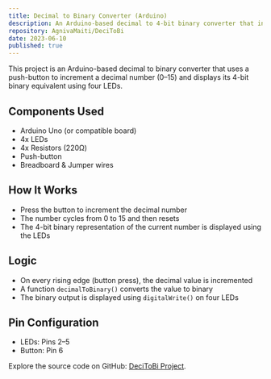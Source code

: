 ```yaml
---
title: Decimal to Binary Converter (Arduino)
description: An Arduino-based decimal to 4-bit binary converter that increments the value on a button press and displays the binary output using LEDs.
repository: AgnivaMaiti/DeciToBi
date: 2023-06-10
published: true
---
```


This project is an Arduino-based decimal to binary converter that uses a push-button to increment a decimal number (0–15) and displays its 4-bit binary equivalent using four LEDs.

## Components Used

- Arduino Uno (or compatible board)
- 4x LEDs
- 4x Resistors (220Ω)
- Push-button
- Breadboard & Jumper wires

## How It Works

- Press the button to increment the decimal number
- The number cycles from 0 to 15 and then resets
- The 4-bit binary representation of the current number is displayed using the LEDs

## Logic

- On every rising edge (button press), the decimal value is incremented
- A function `decimalToBinary()` converts the value to binary
- The binary output is displayed using `digitalWrite()` on four LEDs

## Pin Configuration

- LEDs: Pins 2–5
- Button: Pin 6

Explore the source code on GitHub: [DeciToBi Project](https://github.com/AgnivaMaiti/DeciToBi/).
